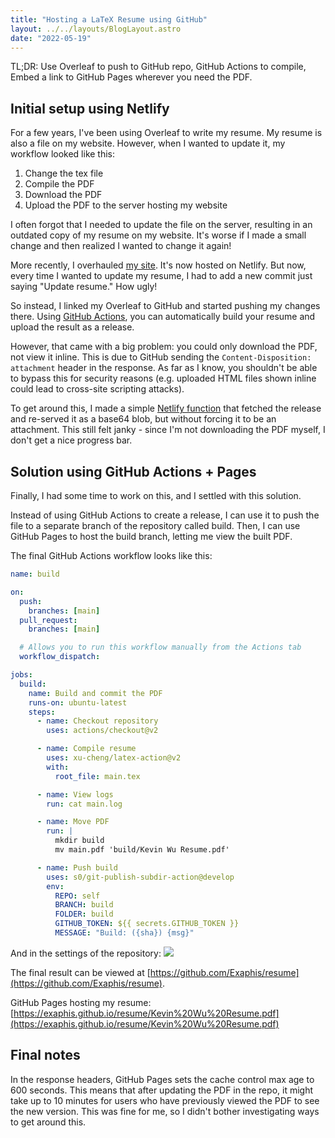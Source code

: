 ```yaml
---
title: "Hosting a LaTeX Resume using GitHub"
layout: ../../layouts/BlogLayout.astro
date: "2022-05-19"
---
```


TL;DR: Use Overleaf to push to GitHub repo, GitHub Actions to compile,
Embed a link to GitHub Pages wherever you need the PDF.

## Initial setup using Netlify

For a few years, I've been using Overleaf to write my resume.
My resume is also a file on my website.
However, when I wanted to update it, my workflow looked like this:

1. Change the tex file
2. Compile the PDF
3. Download the PDF
4. Upload the PDF to the server hosting my website

I often forgot that I needed to update the file on the server, resulting in
an outdated copy of my resume on my website.
It's worse if I made a small change and then realized I wanted to change it again!

More recently, I overhauled [my site](https://kevinniuwu.com).
It's now hosted on Netlify. But now, every time I wanted to update my resume,
I had to add a new commit just saying "Update resume." How ugly!

So instead, I linked my Overleaf to GitHub and started pushing my changes there.
Using [GitHub Actions](https://github.com/marketplace/actions/github-action-for-latex),
you can automatically build your resume and upload the result as a release.

However, that came with a big problem: you could only download the PDF, not view it inline.
This is due to GitHub sending the `Content-Disposition: attachment` header in the response.
As far as I know, you shouldn't be able to bypass this for security reasons
(e.g. uploaded HTML files shown inline could lead to cross-site scripting attacks).

To get around this, I made a simple [Netlify function](https://github.com/Exaphis/kevinniuwu.com-react/blob/505948d51b59f80d444c2224c1c5f39ae616c141/netlify/functions/resume-fetch/resume-fetch.js)
that fetched the release and re-served it as a base64 blob, but without forcing it to be an attachment.
This still felt janky - since I'm not downloading the PDF myself, I don't get a nice progress bar.

## Solution using GitHub Actions + Pages

Finally, I had some time to work on this, and I settled with this solution.

Instead of using GitHub Actions to create a release,
I can use it to push the file to a separate branch of the repository called build.
Then, I can use GitHub Pages to host the build branch, letting me view the built PDF.

The final GitHub Actions workflow looks like this:

```yaml
name: build

on:
  push:
    branches: [main]
  pull_request:
    branches: [main]

  # Allows you to run this workflow manually from the Actions tab
  workflow_dispatch:

jobs:
  build:
    name: Build and commit the PDF
    runs-on: ubuntu-latest
    steps:
      - name: Checkout repository
        uses: actions/checkout@v2

      - name: Compile resume
        uses: xu-cheng/latex-action@v2
        with:
          root_file: main.tex

      - name: View logs
        run: cat main.log

      - name: Move PDF
        run: |
          mkdir build
          mv main.pdf 'build/Kevin Wu Resume.pdf'

      - name: Push build
        uses: s0/git-publish-subdir-action@develop
        env:
          REPO: self
          BRANCH: build
          FOLDER: build
          GITHUB_TOKEN: ${{ secrets.GITHUB_TOKEN }}
          MESSAGE: "Build: ({sha}) {msg}"
```

And in the settings of the repository:
![](https://i.imgur.com/dVNgVAw.png)

The final result can be viewed at [https://github.com/Exaphis/resume](https://github.com/Exaphis/resume).

GitHub Pages hosting my resume: [https://exaphis.github.io/resume/Kevin%20Wu%20Resume.pdf](https://exaphis.github.io/resume/Kevin%20Wu%20Resume.pdf)

## Final notes

In the response headers, GitHub Pages sets the cache control max age to 600 seconds.
This means that after updating the PDF in the repo, it might take up to 10 minutes
for users who have previously viewed the PDF to see the new version.
This was fine for me, so I didn't bother investigating ways to get around this.
